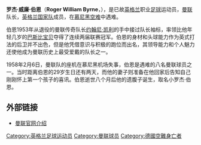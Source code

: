 {{Infobox Football biography
|          playername = 罗杰·伯恩
|               image = Roger Byrne.jpg
|            fullname = 罗杰·威廉·伯恩
|     englishfullname = Roger William Byrne
|         dateofbirth = {{birth date|1929|2|8|df=y}}
|         cityofbirth = [[曼彻斯特|曼彻斯特]]
|      countryofbirth = [[英国|英国]][[英格兰|英格兰]]
|              height = {{height|ft=5|in=9}}
|         dateofdeath = {{death date and age|1958|2|6|1929|9|8|df=y}}
|         cityofdeath = [[慕尼黑|慕尼黑]]
|      countryofdeath = [[德国|德国]]
|            position = 左后卫
|         currentclub = 已逝世
|          clubnumber = 
|          youthyears = 
|          youthclubs = Ryder Brow Boys Club
|               years = 1949－1958年
|               clubs = {{flagicon|ENG}} [[曼联|曼联]] 
|         caps(goals) = 245 (17)
|       nationalyears = 1954－1957年
|        nationalteam = {{fb|ENG}}
| nationalcaps(goals) = 33 (0)
}}
'''罗杰·威廉·伯恩'''（'''Roger William Byrne'''，{{bd|1929年|2月8日|1958年|2月6日|B}}），是已故[[英格兰|英格兰]]职业[[足球|足球]]运动员，[[曼联|曼联]]队长，[[英格兰足球代表队|英格兰国家队]]成员，在[[慕尼黑空难|慕尼黑空难]]中遇难。

伯恩1953年从退役的曼联传奇队长[[约翰尼·凯利_(足球运动员)|约翰尼·凯利]]的手中接过队长袖标，率领比他年轻几岁的[[巴斯比宝贝|巴斯比宝贝]]夺得了连续两届联赛冠军。伯恩的身材和头球能力作为英式打法的后卫并不出色，但是他凭借意识与积极的跑位而出名，其领导能力和个人魅力还使他成为曼联历史上最受爱戴的队长之一。

1958年2月6日，曼联队的座机在慕尼黑机场失事，伯恩是遇难的八名曼联球员之一。当时距离伯恩的29岁生日还有两天，而他的妻子则准备在他回家后告知自己刚刚怀上第一个孩子的喜讯。伯恩逝世八个月后他的遗腹子诞生，取名小罗杰·伯恩。

==外部链接==
* [https://web.archive.org/web/20170305063810/http://www.manutd.com/default.sps?pagegid=%7B847FFC5F-947A-470D-A13B-E757FD63C2A8%7D&bioid=92115&section=&page=2 曼联官网介绍]

{{1954年世界盃足球賽英格蘭參賽名單}}

{{DEFAULTSORT:Byrne, Roger}}
[[Category:英格兰足球运动员|Category:英格兰足球运动员]]
[[Category:曼联球员|Category:曼联球员]]
[[Category:德國空難身亡者|Category:德國空難身亡者]]
